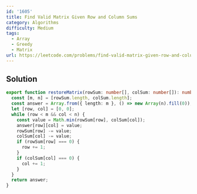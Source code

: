 ```yaml
---
id: '1605'
title: Find Valid Matrix Given Row and Column Sums
category: Algorithms
difficulty: Medium
tags:
  - Array
  - Greedy
  - Matrix
url: https://leetcode.com/problems/find-valid-matrix-given-row-and-column-sums
---
```


## Solution

```typescript showLineNumbers
export function restoreMatrix(rowSum: number[], colSum: number[]): number[][] {
  const [m, n] = [rowSum.length, colSum.length];
  const answer = Array.from({ length: m }, () => new Array(n).fill(0));
  let [row, col] = [0, 0];
  while (row < m && col < n) {
    const value = Math.min(rowSum[row], colSum[col]);
    answer[row][col] = value;
    rowSum[row] -= value;
    colSum[col] -= value;
    if (rowSum[row] === 0) {
      row += 1;
    }
    if (colSum[col] === 0) {
      col += 1;
    }
  }
  return answer;
}
```
